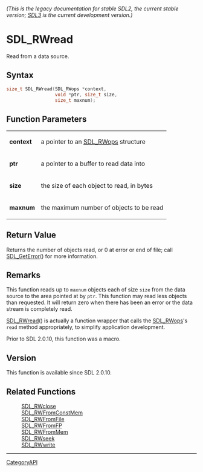 ====== (This is the legacy documentation for stable SDL2, the current stable version; [https://wiki.libsdl.org/SDL3/ SDL3] is the current development version.) ======
= SDL_RWread =

Read from a data source.

== Syntax ==

<syntaxhighlight lang='c'>
size_t SDL_RWread(SDL_RWops *context,
                  void *ptr, size_t size,
                  size_t maxnum);
</syntaxhighlight>

== Function Parameters ==

{|
|'''context'''
|a pointer to an [[SDL_RWops]] structure
|-
|'''ptr'''
|a pointer to a buffer to read data into
|-
|'''size'''
|the size of each object to read, in bytes
|-
|'''maxnum'''
|the maximum number of objects to be read
|}

== Return Value ==

Returns the number of objects read, or 0 at error or end of file; call
[[SDL_GetError]]() for more information.

== Remarks ==

This function reads up to <code>maxnum</code> objects each of size
<code>size</code> from the data source to the area pointed at by
<code>ptr</code>. This function may read less objects than requested. It
will return zero when there has been an error or the data stream is
completely read.

[[SDL_RWread]]() is actually a function wrapper that calls the
[[SDL_RWops]]'s <code>read</code> method appropriately, to simplify
application development.

Prior to SDL 2.0.10, this function was a macro.

== Version ==

This function is available since SDL 2.0.10.

== Related Functions ==

:[[SDL_RWclose]]
:[[SDL_RWFromConstMem]]
:[[SDL_RWFromFile]]
:[[SDL_RWFromFP]]
:[[SDL_RWFromMem]]
:[[SDL_RWseek]]
:[[SDL_RWwrite]]

----
[[CategoryAPI]]


